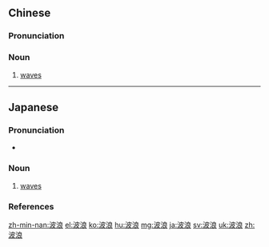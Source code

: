 ==Chinese==
{{zh-forms}}

===Pronunciation===
{{zh-pron
|m=bōlàng
|c=bo1 long6
|h=pfs=pô-long
|mn=pho-lōng
|ma=Zh-bolàng.ogg
|cat=n
}}

===Noun===
{{zh-noun}}

# [[wave]]s

{{zh-cat|Intermediate}}

----

==Japanese==
{{ja-kanjitab|は|ろう|yomi=on}}

===Pronunciation===
* {{ja-pron|yomi=o|はろう|acc=0|acc_ref=NHK}}

===Noun===
{{ja-noun|はろう}}

# [[wave]]s

===References===
<references/>

[[zh-min-nan:波浪]]
[[el:波浪]]
[[ko:波浪]]
[[hu:波浪]]
[[mg:波浪]]
[[ja:波浪]]
[[sv:波浪]]
[[uk:波浪]]
[[zh:波浪]]